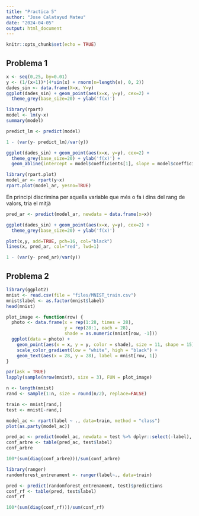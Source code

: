 ---
title: "Practica 5"
author: "Jose Calatayud Mateu"
date: "2024-04-05"
output: html_document
---

```{r setup, include=FALSE}
knitr::opts_chunk$set(echo = TRUE)
```

## Problema 1

```{r}
x <- seq(0,25, by=0.01)
y <- (1/(x+1))*(4*sin(x) + rnorm(n=length(x), 0, 2))
dades_sin <- data.frame(X=x, Y=y)
ggplot(dades_sin) + geom_point(aes(x=x, y=y), cex=2) + 
  theme_grey(base_size=20) + ylab('f(x)')
```
```{r}
library(rpart)
model <- lm(y~x)
summary(model)
```

```{r}
predict_lm <- predict(model)

1 - (var(y- predict_lm)/var(y))
```


```{r}
ggplot(dades_sin) + geom_point(aes(x=x, y=y), cex=2) + 
  theme_grey(base_size=20) + ylab('f(x)') + 
  geom_abline(intercept = model$coefficients[1], slope = model$coefficients[2], linetype = 1, col="red", lwd=1)
```

```{r}
library(rpart.plot)
model_ar <- rpart(y~x)
rpart.plot(model_ar, yesno=TRUE)
```

En principi discrimina per aquella variable que més o fa i dins del rang de valors, tria el mitjà

```{r}
pred_ar <- predict(model_ar, newdata = data.frame(x=x))

ggplot(dades_sin) + geom_point(aes(x=x, y=y), cex=2) + 
  theme_grey(base_size=20) + ylab('f(x)') 

plot(x,y, add=TRUE, pch=16, col="black")
lines(x, pred_ar, col="red", lwd=1)

```

```{r}
1 - (var(y- pred_ar)/var(y))
```
## Problema 2


```{r}
library(ggplot2)
mnist <- read.csv(file = "files/MNIST_train.csv")
mnist$label <- as.factor(mnist$label)
head(mnist)


```

```{r}
plot_image <- function(row) {
  photo <- data.frame(x = rep(1:28, times = 28), 
                      y = rep(28:1, each = 28), 
                      shade = as.numeric(mnist[row, -1]))
  ggplot(data = photo) + 
    geom_point(aes(x = x, y = y, color = shade), size = 11, shape = 15) +
    scale_color_gradient(low = "white", high = "black") +
    geom_text(aes(x = 28, y = 28), label = mnist[row, 1])
}

par(ask = TRUE)
lapply(sample(nrow(mnist), size = 3), FUN = plot_image)
```

```{r}
n <- length(mnist)
rand <- sample(1:n, size = round(n/2), replace=FALSE)

train <- mnist[rand,]
test <- mnist[-rand,]
```

```{r}
model_ac <- rpart(label ~ ., data=train, method = "class")
plot(as.party(model_ac))
```



```{r}
pred_ac <- predict(model_ac, newdata = test %>% dplyr::select(-label), type="class")
conf_arbre <- table(pred_ac, test$label)
conf_arbre
```


```{r}
100*(sum(diag(conf_arbre)))/sum(conf_arbre)
```

```{r}
library(ranger)
randomforest_entrenament <- ranger(label~., data=train)
```


```{r}
pred <- predict(randomforest_entrenament, test)$predictions
conf_rf <- table(pred, test$label)
conf_rf
```

```{r}
100*(sum(diag(conf_rf)))/sum(conf_rf)
```






